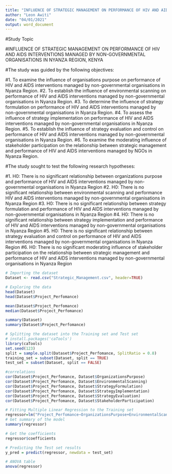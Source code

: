 ```yaml
---
title: "INFLUENCE OF STRATEGIC MANAGEMENT ON PERFORMANCE OF HIV AND AIDS INTERVENTIONS MANAGED BY NON-GOVERNMENTAL ORGANISATIONS IN NYANZA REGION, KENYA"
author: "Leon Awiti"
date: "04/01/2021"
output: word_document
---
```


#Study Topic

#INFLUENCE OF STRATEGIC MANAGEMENT ON PERFORMANCE OF HIV AND AIDS INTERVENTIONS MANAGED BY NON-GOVERNMENTAL ORGANISATIONS IN NYANZA REGION, KENYA

#The study was guided by the following objectives: 

#1. To examine the influence of organisations purpose on performance of HIV and AIDS interventions managed by non-governmental organisations in Nyanza Region. 
#2. To establish the influence of environmental scanning on performance of HIV and AIDS interventions managed by non-governmental organisations in Nyanza Region. 
#3. To determine the influence of strategy formulation on performance of HIV and AIDS interventions managed by non-governmental organisations in Nyanza Region. 
#4. To assess the influence of strategy implementation on performance of HIV and AIDS interventions managed by non-governmental organisations in Nyanza Region. 
#5. To establish the influence of strategy evaluation and control on performance of HIV and AIDS interventions managed by non-governmental organisations in Nyanza Region. 
#6. To examine the moderating influence of stakeholder participation on the relationship between strategic management and performance of HIV and AIDS interventions managed by NGOs in Nyanza Region. 

#The study sought to test the following research hypotheses: 

#1. H0: There is no significant relationship between organizations purpose and performance of HIV and AIDS interventions managed by non-governmental organisations in Nyanza Region 
#2. H0: There is no significant relationship between environmental scanning and performance HIV and AIDS interventions managed by non-governmental organisations in Nyanza Region 
#3. H0: There is no significant relationship between strategy formulation and performance of HIV and AIDS interventions managed by non-governmental organisations in Nyanza Region 
#4. H0: There is no significant relationship between strategy implementation and performance of HIV and AIDS interventions managed by non-governmental organisations in Nyanza Region 
#5. H0: There is no significant relationship between strategy evaluation and control on performance of HIV and AIDS interventions managed by non-governmental organisations in Nyanza Region 
#6. H0: There is no significant moderating influence of stakeholder participation on the relationship between strategic management and performance of HIV and AIDS interventions managed by non-governmental organisations in Nyanza Region

```r
# Importing the dataset
Dataset <- read.csv("Strategic_Management.csv", header=TRUE)
```
```r
# Exploring the data
head(Dataset)
head(Dataset$Project_Perfomance)
```
```r
mean(Dataset$Project_Perfomance)
median(Dataset$Project_Perfomance)
```
```r
summary(Dataset)
summary(Dataset$Project_Perfomance)
```
```r
# Splitting the dataset into the Training set and Test set
# install.packages('caTools')
library(caTools)
set.seed(123)
split = sample.split(Dataset$Project_Perfomance, SplitRatio = 0.8)
training_set = subset(Dataset, split == TRUE)
test_set = subset(Dataset, split == FALSE)
```
```r
#correlations
cor(Dataset$Project_Perfomance, Dataset$OrganizationsPurpose)
cor(Dataset$Project_Perfomance, Dataset$EnvironmentalScanning)
cor(Dataset$Project_Perfomance, Dataset$StrategyFormulation)
cor(Dataset$Project_Perfomance, Dataset$StrategyImplementation)
cor(Dataset$Project_Perfomance, Dataset$StrategyEvaluation)
cor(Dataset$Project_Perfomance, Dataset$StakeholderParticipation)
```
```r
# Fitting Multiple Linear Regression to the Training set
regressor=lm("Project_Perfomance~OrganizationsPurpose+EnvironmentalScanning+StrategyFormulation + StrategyImplementation + StrategyEvaluation + StakeholderParticipation",data=training_set)
# Get summary of the model 
summary(regressor)
```
```r
# Get the coefficients
regressor$coefficients
```
```r
# Predicting the Test set results
y_pred = predict(regressor, newdata = test_set)
```
```r
# ANOVA table
anova(regressor)
```